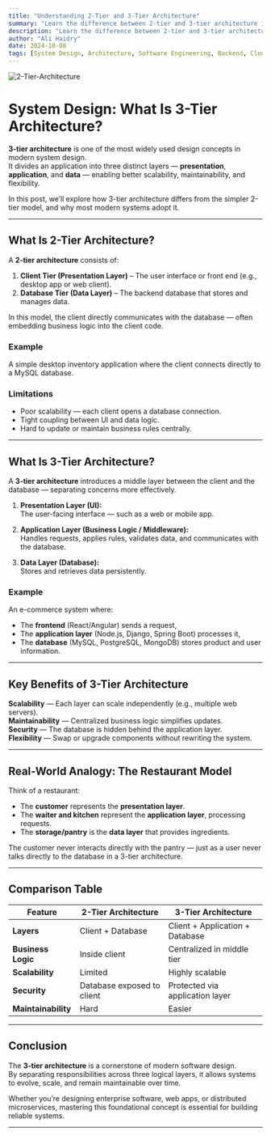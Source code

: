 ```yaml
---
title: "Understanding 2-Tier and 3-Tier Architecture"
summary: "Learn the difference between 2-tier and 3-tier architecture in system design."
description: "Learn the difference between 2-tier and 3-tier architecture in system design. Understand how the three layers — presentation, application, and data — work together to create scalable and maintainable systems."
author: "Ali Haidry"
date: 2024-10-08
tags: [System Design, Architecture, Software Engineering, Backend, Cloud]
---
```


![2-Tier-Architecture](/static/images/blogs/03/2-tier-architecture.png)

# System Design: What Is 3-Tier Architecture?

**3-tier architecture** is one of the most widely used design concepts in modern system design.  
It divides an application into three distinct layers — **presentation**, **application**, and **data** — enabling better scalability, maintainability, and flexibility.

In this post, we’ll explore how 3-tier architecture differs from the simpler 2-tier model, and why most modern systems adopt it.

---

## What Is 2-Tier Architecture?

A **2-tier architecture** consists of:

1. **Client Tier (Presentation Layer)** – The user interface or front end (e.g., desktop app or web client).  
2. **Database Tier (Data Layer)** – The backend database that stores and manages data.

In this model, the client directly communicates with the database — often embedding business logic into the client code.

### Example
A simple desktop inventory application where the client connects directly to a MySQL database.

### Limitations
- Poor scalability — each client opens a database connection.
- Tight coupling between UI and data logic.
- Hard to update or maintain business rules centrally.

---

## What Is 3-Tier Architecture?

A **3-tier architecture** introduces a middle layer between the client and the database — separating concerns more effectively.

1. **Presentation Layer (UI):**  
   The user-facing interface — such as a web or mobile app.

2. **Application Layer (Business Logic / Middleware):**  
   Handles requests, applies rules, validates data, and communicates with the database.

3. **Data Layer (Database):**  
   Stores and retrieves data persistently.

### Example
An e-commerce system where:
- The **frontend** (React/Angular) sends a request,
- The **application layer** (Node.js, Django, Spring Boot) processes it,
- The **database** (MySQL, PostgreSQL, MongoDB) stores product and user information.

---

## Key Benefits of 3-Tier Architecture

**Scalability** — Each layer can scale independently (e.g., multiple web servers).  
**Maintainability** — Centralized business logic simplifies updates.  
**Security** — The database is hidden behind the application layer.  
**Flexibility** — Swap or upgrade components without rewriting the system.

---

## Real-World Analogy: The Restaurant Model

Think of a restaurant:
- The **customer** represents the **presentation layer**.  
- The **waiter and kitchen** represent the **application layer**, processing requests.  
- The **storage/pantry** is the **data layer** that provides ingredients.

The customer never interacts directly with the pantry — just as a user never talks directly to the database in a 3-tier architecture.

---

## Comparison Table

| Feature | 2-Tier Architecture | 3-Tier Architecture |
|----------|--------------------|---------------------|
| **Layers** | Client + Database | Client + Application + Database |
| **Business Logic** | Inside client | Centralized in middle tier |
| **Scalability** | Limited | Highly scalable |
| **Security** | Database exposed to client | Protected via application layer |
| **Maintainability** | Hard | Easier |

---

## Conclusion

The **3-tier architecture** is a cornerstone of modern software design.  
By separating responsibilities across three logical layers, it allows systems to evolve, scale, and remain maintainable over time.

Whether you’re designing enterprise software, web apps, or distributed microservices, mastering this foundational concept is essential for building reliable systems.

---